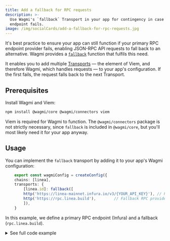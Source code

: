 ```yaml
---
title: Add a fallback for RPC requests
description: >-
  Use Wagmi's `fallback` Transport in your app for contingency in case one RPC
  endpoint fails.
image: /img/socialCards/add-a-fallback-for-rpc-requests.jpg
---
```


It's best practice to ensure your app can still function if your primary RPC endpoint provider fails,
enabling JSON-RPC API requests to fall back to an alternative. Wagmi provides a [`fallback`](https://wagmi.sh/core/api/transports/fallback) 
function that fulfils this need.

It enables you to add multiple [Transports](https://viem.sh/docs/clients/intro#transports) — the 
element of Viem, and therefore Wagmi, which handles requests — to your app's configuration. If the 
first fails, the request falls back to the next Transport.

## Prerequisites

Install Wagmi and Viem: 

```bash
npm install @wagmi/core @wagmi/connectors viem
```

Viem is required for Wagmi to function. The `@wagmi/connectors` package is not strictly necessary, 
since `fallback` is included in `@wagmi/core`, but you'll most likely need it for your app anyway. 

## Usage

You can implement the `fallback` transport by adding it to your app's Wagmi configuration:

```typescript
    export const wagmiConfig = createConfig({
    chains: [linea],
    transports: {
        [linea.id]: fallback([
        http('https://linea-mainnet.infura.io/v3/{YOUR_API_KEY}'), // Primary RPC provider
        http('https://rpc.linea.build'),        // Fallback RPC provider
        ]),
    }
```

In this example, we define a primary RPC endpoint (Infura) and a fallback (`rpc.linea.build`). 

<details>
    <summary>See full code example</summary>
    ```typescript title="src/config/wagmiConfig.ts"
    import { createConfig, http, fallback } from '@wagmi/core';
    import { jsonRpcProvider } from '@wagmi/core/providers/jsonRpc';
    import { linea } from 'viem/chains';

    // Add the fallback to the config
    export const wagmiConfig = createConfig({
      chains: [linea],
      transports: {
        [linea.id]: fallback([
          http('https://rpc.linea.build'),        // primary RPC HTTP endpoint
          http('https://another.rpc.endpoint/1'), // fallback HTTP endpoint
        ]),
      },
    });
    ```
</details>
